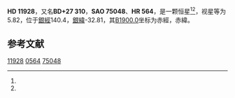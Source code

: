 {{Starbox begin
| name = HD 11928
}}
{{Starbox observe
| epoch = [[J2000.0|J2000.0]]
| constell = {{星座名待查}}<ref name=SIMBAD>{{cite web
 | url=http://simbad.u-strasbg.fr/simbad/sim-id?Ident=HR+564
 | title=Pulsating variable Star
 | publisher=Centre de Données astronomiques de Strasbourg
 | work=SIMBAD
 | accessdate=2012-07-13
 | archive-date=2016-03-16
 | archive-url=https://web.archive.org/web/20160316190645/http://simbad.u-strasbg.fr/simbad/sim-id?Ident=HR+564
 | dead-url=no
 }}</ref><ref name=DATA>{{cite web
 | url=http://vizier.u-strasbg.fr/viz-bin/VizieR-5?-out.add=.&-source=5050&-corr=PK=HR&-out.max=9999&HR=564
 | title=VizieR Detailed Page
 | accessdate=2012-07-13
 | archive-date=2016-03-05
 | archive-url=https://web.archive.org/web/20160305045303/http://vizier.u-strasbg.fr/viz-bin/VizieR-5?-out.add=.&-source=5050&-corr=PK=HR&-out.max=9999&HR=564
 | dead-url=no
 }}</ref>
| 星官 = 
| ra = {{RA|1|57|43.8}}<ref name=SIMBAD /><ref name=DATA />
| dec = {{DEC|+27|48|16}}<ref name=SIMBAD /><ref name=DATA />
| appmag_v = 5.82<ref name=SIMBAD /><ref name=DATA />
}}
{{Starbox character
| class = M2III<ref name=SIMBAD /><ref name=DATA />
| b-v = 1.6<ref name=SIMBAD /><ref name=DATA />
| u-b = 1.89<ref name=SIMBAD /><ref name=DATA />
| r-i = <ref name=SIMBAD /><ref name=DATA />
| variable = 
}}
{{Starbox astrometry
| radial_v = 1.89
| prop_mo_ra = -3
| parallax = 
| p_error = 
}}
{{Starbox catalog
| names =BD+27 310，[[SAO星表|SAO]] 75048，[[HD星表|HD]] 11928，[[HR星表|HR]] 564}}
{{Starbox reference |Simbad=HR+564}}
{{Starbox end}}

'''HD 11928'''，又名'''BD+27 310'''，'''SAO 75048'''、'''HR 564'''，是一颗恒星<ref name=SIMBAD /><ref name=DATA />，视星等为5.82，位于[[銀道座標系|銀經]]140.4，[[銀道座標系|銀緯]]-32.81，其[[B1900.0|B1900.0]]坐标为赤經{{RA|1|52|2.7}}，赤緯{{DEC|+27|-32.81|4}}。

== 参考文献 ==
{{reflist}}

{{star-stub}}

[[Category:HD和HDE天體|11928]]
[[Category:HR天體|0564]]
[[Category:SAO天體|75048]]